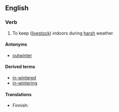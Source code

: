==English==

===Verb===
{{en-verb}}

# {{label|en|transitive}} To keep ([[livestock]]) indoors during [[harsh]] weather.

====Antonyms====
* [[outwinter]]

====Derived terms====
* [[in-wintered]]<!--adjective-->
* [[in-wintering]]<!--noun-->

====Translations====
{{trans-top|to keep indoors}}
* Finnish: {{t+|fi|pitää}} {{t+|fi|sisällä}}
{{trans-mid}}
{{trans-bottom}}